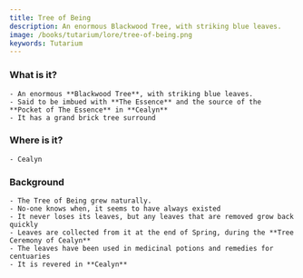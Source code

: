 ```yaml
---
title: Tree of Being
description: An enormous Blackwood Tree, with striking blue leaves.
image: /books/tutarium/lore/tree-of-being.png
keywords: Tutarium
---
```




### What is it?
	- An enormous **Blackwood Tree**, with striking blue leaves.
	- Said to be imbued with **The Essence** and the source of the **Pocket of The Essence** in **Cealyn**
	- It has a grand brick tree surround
### Where is it?
	- Cealyn

### Background
	- The Tree of Being grew naturally.
	- No-one knows when, it seems to have always existed
	- It never loses its leaves, but any leaves that are removed grow back quickly
	- Leaves are collected from it at the end of Spring, during the **Tree Ceremony of Cealyn**
	- The leaves have been used in medicinal potions and remedies for centuaries
	- It is revered in **Cealyn**
